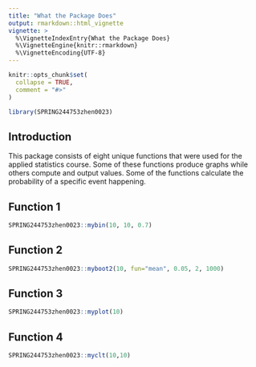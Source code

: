 ---
title: "What the Package Does"
output: rmarkdown::html_vignette
vignette: >
  %\VignetteIndexEntry{What the Package Does}
  %\VignetteEngine{knitr::rmarkdown}
  %\VignetteEncoding{UTF-8}
---

```{r, include = FALSE}
knitr::opts_chunk$set(
  collapse = TRUE,
  comment = "#>"
)
```

```{r setup}
library(SPRING244753zhen0023)
```

## Introduction 
This package consists of eight unique functions that were used for the applied statistics course. Some of these functions produce graphs while others compute and output values. Some of the functions calculate the probability of a specific event happening. 


## Function 1 

```{r}
SPRING244753zhen0023::mybin(10, 10, 0.7)
```



## Function 2 

```{r}
SPRING244753zhen0023::myboot2(10, fun="mean", 0.05, 2, 1000)
```


## Function 3 

```{r}
SPRING244753zhen0023::myplot(10)
```


## Function 4 

```{r}
SPRING244753zhen0023::myclt(10,10)
```

